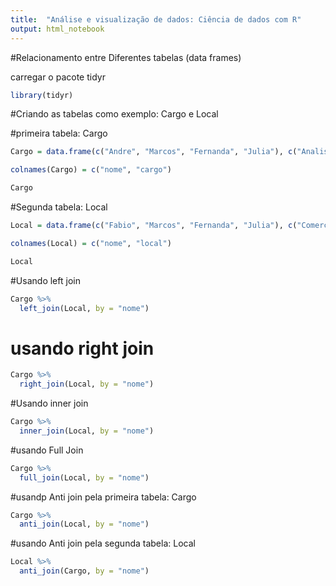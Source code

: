 ---
title:  "Análise e visualização de dados: Ciência de dados com R"
output: html_notebook
---

#Relacionamento entre Diferentes tabelas (data frames)

carregar o pacote tidyr
```{r}
library(tidyr)
```
#Criando as tabelas como exemplo: Cargo e Local

#primeira tabela: Cargo
```{r}
Cargo = data.frame(c("Andre", "Marcos", "Fernanda", "Julia"), c("Analista", "Analista", "Coordenador", "Gerente"))

colnames(Cargo) = c("nome", "cargo")

Cargo
```

#Segunda tabela: Local
```{r}
Local = data.frame(c("Fabio", "Marcos", "Fernanda", "Julia"), c("Comercial", "CRM", "TI", "RH"))

colnames(Local) = c("nome", "local")

Local
```
#Usando left join
```{r}
Cargo %>% 
  left_join(Local, by = "nome")

```

# usando right join

```{r}
Cargo %>% 
  right_join(Local, by = "nome")
```

#Usando inner join
```{r}
Cargo %>% 
  inner_join(Local, by = "nome")
```

#usando Full Join
```{r}
Cargo %>% 
  full_join(Local, by = "nome")
```

#usandp Anti join pela primeira tabela: Cargo

```{r}
Cargo %>% 
  anti_join(Local, by = "nome")

```
#usando Anti join pela segunda tabela: Local

```{r}
Local %>% 
  anti_join(Cargo, by = "nome")

```
